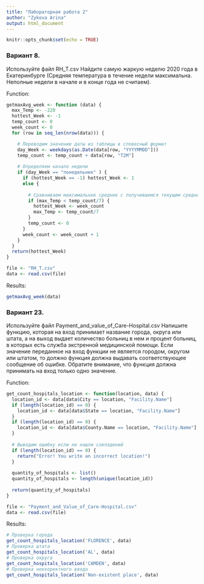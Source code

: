 ---
title: "Лабораторная работа 2"
author: "Zykova Arina"
output: html_document
---

```{r setup, include=FALSE}
knitr::opts_chunk$set(echo = TRUE)
```


### Вариант 8.
Используйте файл RH_T.csv Найдите самую жаркую неделю 2020 года в Екатеринбурге (Средняя температура в течение недели максимальна. Неполные недели в начале и в конце года не считаем).


Function: 
```{r echo=TRUE, error=FALSE, message=FALSE, warning=FALSE, include=TRUE}
getmaxAvg_week <- function (data) {
  max_Temp <- -220
  hottest_Week <- -1
  temp_count <- 0
  week_count <- 0
  for (row in seq_len(nrow(data))) {

    # Переводим значение даты из таблицы в словесный формат
    day_Week <- weekdays(as.Date(data[row, "YYYYMMDD"]))
    temp_count <- temp_count + data[row, "T2M"]
    
    # Определяем начало недели
    if (day_Week == "понедельник" ) {
      if (hottest_Week == -1) hottest_Week <- 1
      else {
        
        # Сравниваем максимальное среднее с получившемся текущим средним
        if (max_Temp < temp_count/7) {
          hottest_Week <- week_count
          max_Temp <- temp_count/7
        }
        temp_count <- 0
      }
      week_count <- week_count + 1
    }
  }
  return(hottest_Week)
}

file <- "RH_T.csv"
data <- read.csv(file)
```

Results:
```{r echo=TRUE, error=FALSE, message=FALSE, warning=FALSE, include=TRUE}
getmaxAvg_week(data)
```



### Вариант 23.
Используйте файл Payment_and_value_of_Care-Hospital.csv Напишите функцию, которая на вход принимает название города, округа или штата, а на выход выдает количество больниц в нем и процент больниц, в которых есть служба экстренной медицинской помощи. Если значение переданное на вход функции не является городом, округом или штатом, то должно функция должна выдавать соответствующее сообщение об ошибке. Обратите внимание, что функция должна принимать на вход только одно значение.


Function: 
```{r echo=TRUE, error=FALSE, message=FALSE, warning=FALSE, include=TRUE}
get_count_hospitals_location <- function(location, data) {
  location_id <- data[data$City == location, "Facility.Name"]
  if (length(location_id) == 0) {
    location_id <- data[data$State == location, "Facility.Name"]
  }
  if (length(location_id) == 0) {
    location_id <- data[data$County.Name == location, "Facility.Name"]
  }
  
  # Выводим ошибку если не нашли совпадений
  if (length(location_id) == 0) {
    return("Error! You write an incorrect location!")
  }
  
  quantity_of_hospitals <- list()
  quantity_of_hospitals <- length(unique(location_id))
  
  return(quantity_of_hospitals)
}

file <- "Payment_and_Value_of_Care-Hospital.csv"
data <- read.csv(file)
```

Results:
```{r echo=TRUE, error=FALSE, message=FALSE, warning=FALSE, include=TRUE}
# Проверка города
get_count_hospitals_location('FLORENCE', data)
# Проверка штата
get_count_hospitals_location('AL', data)
# Проверка округа
get_count_hospitals_location('CAMDEN', data)
# Проверка неккоректного ввода
get_count_hospitals_location('Non-existent place', data)
```